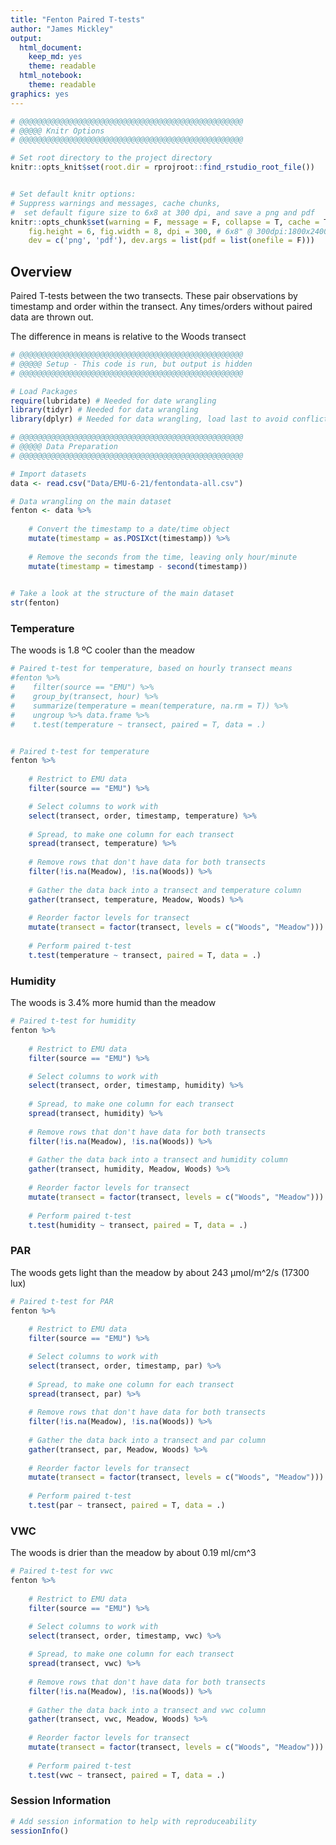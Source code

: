 ```yaml
---
title: "Fenton Paired T-tests"
author: "James Mickley"
output:
  html_document:
    keep_md: yes
    theme: readable
  html_notebook:
    theme: readable
graphics: yes
---
```


```r
# @@@@@@@@@@@@@@@@@@@@@@@@@@@@@@@@@@@@@@@@@@@@@@@@@@
# @@@@@ Knitr Options
# @@@@@@@@@@@@@@@@@@@@@@@@@@@@@@@@@@@@@@@@@@@@@@@@@@

# Set root directory to the project directory
knitr::opts_knit$set(root.dir = rprojroot::find_rstudio_root_file())


# Set default knitr options: 
# Suppress warnings and messages, cache chunks, 
#  set default figure size to 6x8 at 300 dpi, and save a png and pdf
knitr::opts_chunk$set(warning = F, message = F, collapse = T, cache = T,
    fig.height = 6, fig.width = 8, dpi = 300, # 6x8" @ 300dpi:1800x2400=4.3MP
    dev = c('png', 'pdf'), dev.args = list(pdf = list(onefile = F)))

```



## Overview

Paired T-tests between the two transects.  These pair observations by timestamp and order within the transect.  Any times/orders without paired data are thrown out.  

The difference in means is relative to the Woods transect 

```r

# @@@@@@@@@@@@@@@@@@@@@@@@@@@@@@@@@@@@@@@@@@@@@@@@@@
# @@@@@ Setup - This code is run, but output is hidden
# @@@@@@@@@@@@@@@@@@@@@@@@@@@@@@@@@@@@@@@@@@@@@@@@@@

# Load Packages
require(lubridate) # Needed for date wrangling
library(tidyr) # Needed for data wrangling
library(dplyr) # Needed for data wrangling, load last to avoid conflicts

# @@@@@@@@@@@@@@@@@@@@@@@@@@@@@@@@@@@@@@@@@@@@@@@@@@
# @@@@@ Data Preparation
# @@@@@@@@@@@@@@@@@@@@@@@@@@@@@@@@@@@@@@@@@@@@@@@@@@

# Import datasets
data <- read.csv("Data/EMU-6-21/fentondata-all.csv")


```



```r

# Data wrangling on the main dataset
fenton <- data %>%
    
    # Convert the timestamp to a date/time object
    mutate(timestamp = as.POSIXct(timestamp)) %>%
    
    # Remove the seconds from the time, leaving only hour/minute
    mutate(timestamp = timestamp - second(timestamp))
    

# Take a look at the structure of the main dataset
str(fenton)

```


### Temperature

The woods is 1.8 ºC cooler than the meadow

```r

# Paired t-test for temperature, based on hourly transect means
#fenton %>%
#    filter(source == "EMU") %>%
#    group_by(transect, hour) %>%
#    summarize(temperature = mean(temperature, na.rm = T)) %>%
#    ungroup %>% data.frame %>% 
#    t.test(temperature ~ transect, paired = T, data = .)


# Paired t-test for temperature
fenton %>%
    
    # Restrict to EMU data
    filter(source == "EMU") %>%

    # Select columns to work with
    select(transect, order, timestamp, temperature) %>%
    
    # Spread, to make one column for each transect
    spread(transect, temperature) %>%
    
    # Remove rows that don't have data for both transects
    filter(!is.na(Meadow), !is.na(Woods)) %>%
    
    # Gather the data back into a transect and temperature column
    gather(transect, temperature, Meadow, Woods) %>%
    
    # Reorder factor levels for transect
    mutate(transect = factor(transect, levels = c("Woods", "Meadow"))) %>%
    
    # Perform paired t-test
    t.test(temperature ~ transect, paired = T, data = .)


```


### Humidity

The woods is 3.4% more humid than the meadow

```r


# Paired t-test for humidity
fenton %>%
    
    # Restrict to EMU data
    filter(source == "EMU") %>%

    # Select columns to work with
    select(transect, order, timestamp, humidity) %>%
    
    # Spread, to make one column for each transect
    spread(transect, humidity) %>%
    
    # Remove rows that don't have data for both transects
    filter(!is.na(Meadow), !is.na(Woods)) %>%
    
    # Gather the data back into a transect and humidity column
    gather(transect, humidity, Meadow, Woods) %>%
    
    # Reorder factor levels for transect
    mutate(transect = factor(transect, levels = c("Woods", "Meadow"))) %>%
    
    # Perform paired t-test
    t.test(humidity ~ transect, paired = T, data = .)


```



### PAR

The woods gets light than the meadow by about 243 µmol/m^2/s (17300 lux)

```r


# Paired t-test for PAR
fenton %>%
    
    # Restrict to EMU data
    filter(source == "EMU") %>%

    # Select columns to work with
    select(transect, order, timestamp, par) %>%
    
    # Spread, to make one column for each transect
    spread(transect, par) %>%
    
    # Remove rows that don't have data for both transects
    filter(!is.na(Meadow), !is.na(Woods)) %>%
    
    # Gather the data back into a transect and par column
    gather(transect, par, Meadow, Woods) %>%
    
    # Reorder factor levels for transect
    mutate(transect = factor(transect, levels = c("Woods", "Meadow"))) %>%
    
    # Perform paired t-test
    t.test(par ~ transect, paired = T, data = .)


```



### VWC

The woods is drier than the meadow by about 0.19 ml/cm^3

```r


# Paired t-test for vwc
fenton %>%
    
    # Restrict to EMU data
    filter(source == "EMU") %>%

    # Select columns to work with
    select(transect, order, timestamp, vwc) %>%
    
    # Spread, to make one column for each transect
    spread(transect, vwc) %>%
    
    # Remove rows that don't have data for both transects
    filter(!is.na(Meadow), !is.na(Woods)) %>%
    
    # Gather the data back into a transect and vwc column
    gather(transect, vwc, Meadow, Woods) %>%
    
    # Reorder factor levels for transect
    mutate(transect = factor(transect, levels = c("Woods", "Meadow"))) %>%
    
    # Perform paired t-test
    t.test(vwc ~ transect, paired = T, data = .)


```


### Session Information

```r

# Add session information to help with reproduceability
sessionInfo()


```
